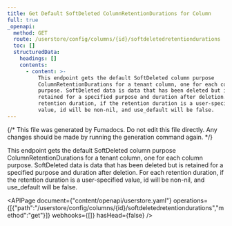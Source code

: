 ```yaml
---
title: Get Default SoftDeleted ColumnRetentionDurations for Column
full: true
_openapi:
  method: GET
  route: /userstore/config/columns/{id}/softdeletedretentiondurations
  toc: []
  structuredData:
    headings: []
    contents:
      - content: >-
          This endpoint gets the default SoftDeleted column purpose
          ColumnRetentionDurations for a tenant column, one for each column
          purpose. SoftDeleted data is data that has been deleted but is
          retained for a specified purpose and duration after deletion. For each
          retention duration, if the retention duration is a user-specified
          value, id will be non-nil, and use_default will be false.
---
```


{/* This file was generated by Fumadocs. Do not edit this file directly. Any changes should be made by running the generation command again. */}

This endpoint gets the default SoftDeleted column purpose ColumnRetentionDurations for a tenant column, one for each column purpose. SoftDeleted data is data that has been deleted but is retained for a specified purpose and duration after deletion. For each retention duration, if the retention duration is a user-specified value, id will be non-nil, and use_default will be false.

<APIPage document={"content/openapi/userstore.yaml"} operations={[{"path":"/userstore/config/columns/{id}/softdeletedretentiondurations","method":"get"}]} webhooks={[]} hasHead={false} />